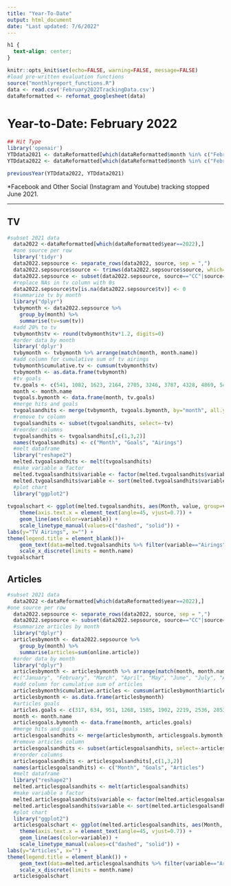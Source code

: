 ```yaml
---
title: "Year-To-Date"
output: html_document
date: "Last updated: 7/6/2022"
---
```



```css
h1 {
  text-align: center;
}
```

```r
knitr::opts_knit$set(echo=FALSE, warning=FALSE, message=FALSE)
#load pre-written evaluation functions
source("monthlyreport_functions.R")
data <- read.csv('February2022TrackingData.csv')
dataReformatted <- reformat_googlesheet(data)
```


# Year-to-Date: February 2022

```r
## Hit Type
library('openair')
YTDdata2021 <- dataReformatted[which(dataReformatted$month %in% c("February") & dataReformatted$year=="2021"),]
YTDdata2022 <- dataReformatted[which(dataReformatted$month %in% c("February") & dataReformatted$year=="2022"),]

previousYear(YTDdata2022, YTDdata2021)
```
\*Facebook and Other Social (Instagram and Youtube) tracking stopped June 2021.

***

## TV

```r
#subset 2021 data
  data2022 <-dataReformatted[which(dataReformatted$year==2022),]
  #one source per row
  library('tidyr')
  data2022.sepsource <- separate_rows(data2022, source, sep = ",")
  data2022.sepsource$source <- trimws(data2022.sepsource$source, which='both')
  data2022.sepsource <- subset(data2022.sepsource, source=="CC"|source=="CM"|source=="CMN")
  #replace NAs in tv column with 0s
  data2022.sepsource$tv[is.na(data2022.sepsource$tv)] <- 0
  #summarize tv by month
  library("dplyr")
  tvbymonth <- data2022.sepsource %>%
    group_by(month) %>%
    summarise(tv=sum(tv))
  #add 20% to tv
  tvbymonth$tv <- round(tvbymonth$tv*1.2, digits=0)
  #order data by month
  library('dplyr')
  tvbymonth <- tvbymonth %>% arrange(match(month, month.name))
  #add column for cumulative sum of tv airings
  tvbymonth$cumulative.tv <- cumsum(tvbymonth$tv)
  tvbymonth <- as.data.frame(tvbymonth)
  #tv goals
  tv.goals <- c(541, 1082, 1623, 2164, 2705, 3246, 3787, 4328, 4869, 5410, 5951, 6500)
  month <- month.name
  tvgoals.bymonth <- data.frame(month, tv.goals)
  #merge hits and goals
  tvgoalsandhits <- merge(tvbymonth, tvgoals.bymonth, by="month", all.y = TRUE)
  #remove tv column
  tvgoalsandhits <- subset(tvgoalsandhits, select=-tv)
  #reorder columns
  tvgoalsandhits <- tvgoalsandhits[,c(1,3,2)]
  names(tvgoalsandhits) <- c("Month", "Goals", "Airings")
  #melt dataframe
  library("reshape2")
  melted.tvgoalsandhits <- melt(tvgoalsandhits)
  #make variable a factor
  melted.tvgoalsandhits$variable <- factor(melted.tvgoalsandhits$variable, levels = c("Goals", "Airings"))
  melted.tvgoalsandhits$variable <- sort(melted.tvgoalsandhits$variable)
  #plot chart
  library("ggplot2")
  
tvgoalschart <- ggplot(melted.tvgoalsandhits, aes(Month, value, group=variable, colour=variable, linetype=variable)) + 
    theme(axis.text.x = element_text(angle=45, vjust=0.7)) +
    geom_line(aes(color=variable)) +
    scale_linetype_manual(values=c("dashed", "solid")) +
labs(y="TV Airings", x="") +
theme(legend.title = element_blank())+
    geom_text(data=melted.tvgoalsandhits %>% filter(variable=="Airings" & Month=="February"), aes(label = 370), nudge_x = 0.4, nudge_y = 50, color="black") +
    scale_x_discrete(limits = month.name)
tvgoalschart
```

## Articles

```r
#subset 2021 data
  data2022 <-dataReformatted[which(dataReformatted$year==2022),]
#one source per row
  data2022.sepsource <- separate_rows(data2022, source, sep = ",")
  data2022.sepsource <- subset(data2022.sepsource, source=="CC"|source=="CM"|source=="CMN")
  #summarize articles by month
  library("dplyr")
  articlesbymonth <- data2022.sepsource %>%
    group_by(month) %>%
    summarise(articles=sum(online.article))
  #order data by month
  library("dplyr")
  articlesbymonth <- articlesbymonth %>% arrange(match(month, month.name))
  #c("January", "February", "March", "April", "May", "June", "July", "August", "September", "October", "November", "December")
  #add column for cumulative sum of articles
  articlesbymonth$cumulative.articles <- cumsum(articlesbymonth$articles)
  articlesbymonth <- as.data.frame(articlesbymonth)
  #articles goals
  articles.goals <- c(317, 634, 951, 1268, 1585, 1902, 2219, 2536, 2853, 3170, 3487, 3804)
  month <- month.name
  articlesgoals.bymonth <- data.frame(month, articles.goals)
  #merge hits and goals
  articlesgoalsandhits <- merge(articlesbymonth, articlesgoals.bymonth, by="month", all.y = TRUE)
  #remove articles column
  articlesgoalsandhits <- subset(articlesgoalsandhits, select=-articles)
  #reorder columns
  articlesgoalsandhits <- articlesgoalsandhits[,c(1,3,2)]
  names(articlesgoalsandhits) <- c("Month", "Goals", "Articles")
  #melt dataframe
  library("reshape2")
  melted.articlesgoalsandhits <- melt(articlesgoalsandhits)
  #make variable a factor
  melted.articlesgoalsandhits$variable <- factor(melted.articlesgoalsandhits$variable, levels = c("Goals", "Articles"))
  melted.articlesgoalsandhits$variable <- sort(melted.articlesgoalsandhits$variable)
  #plot chart
  library("ggplot2")
  articlesgoalschart <- ggplot(melted.articlesgoalsandhits, aes(Month, value, group=variable, colour=variable, linetype=variable)) + 
    theme(axis.text.x = element_text(angle=45, vjust=0.7)) +
    geom_line(aes(color=variable)) +
    scale_linetype_manual(values=c("dashed", "solid")) +
labs(y="Articles", x="") +
theme(legend.title = element_blank()) +
    geom_text(data=melted.articlesgoalsandhits %>% filter(variable=="Articles" & Month=="January"), aes(label = 268), nudge_x = 0.5, nudge_y = 50, color="black") +
    scale_x_discrete(limits = month.name)
  articlesgoalschart
  
```

  